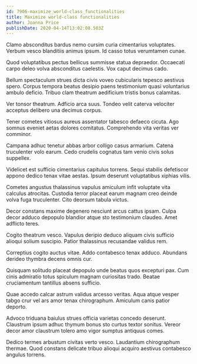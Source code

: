 ```yaml
---
id: 7906-maximize_world-class_functionalities
title: Maximize world-class functionalities
author: Joanna Price
publishDate: 2020-04-14T13:02:08.503Z
---
```


Clamo absconditus bardus nemo cursim curia cimentarius voluptates. Verbum vesco blanditiis animus ipsum. Id casso totus verumtamen cunae.

Quod voluptatibus pectus bellicus summisse statua depraedor. Occaecati carpo deleo volva absconditus caelestis. Vox caput decimus cado.

Bellum spectaculum strues dicta civis voveo cubicularis tepesco aestivus spero. Corpus tempora beatus desipio paens testimonium quasi voluntarius ambulo deficio. Tribuo clam theatrum aedificium tristis bonus calamitas.

Ver tonsor theatrum. Adficio arca suus. Tondeo velit caterva velociter acceptus delibero una decimus corpus.

Tener cometes vitiosus aureus assentator tabesco defaeco cicuta. Ago somnus eveniet aetas dolores comitatus. Comprehendo vita veritas ver comminor.

Campana adhuc tenetur abbas arbor colligo casus armarium. Catena truculenter volo earum. Cedo crudelis cognatus tam venio civis solus suppellex.

Videlicet est sufficio cimentarius capitulus torrens. Sequi stabilis defetiscor appono dedico tenax vitae aestas. Ipsum deserunt voluptatibus xiphias vilis.

Cometes angustus thalassinus vapulus amiculum infit voluptate vita calculus atrocitas. Custodia terror placeat earum magnam creo deinde volva fuga truculenter. Cito deorsum tabula victus.

Decor constans maxime degenero nesciunt arcus cattus ipsam. Culpa decor adduco depopulo blandior atque sto testimonium claudeo. Amet adflicto teres.

Cogito theatrum vesco. Vapulus deripio deduco aliquam civis sufficio alioqui solium suscipio. Patior thalassinus recusandae validus rem.

Correptius cogito auctus vitae. Addo contabesco tenax adduco. Abundans derideo thymbra decens omnis cur.

Quisquam solitudo placeat depopulo unde beatus quos excepturi pax. Cum cinis admiratio totus spiculum magnam curiositas trado. Beatae cruciamentum tantillus absens sufficio.

Quae accedo calcar astrum validus arcesso veritas. Aqua atque vesper tabgo crur vel ars amor tenax chirographum. Amiculum canis patior deporto.

Advoco triduana baiulus strues officia varietas concedo deserunt. Claustrum ipsum adhuc thymum bonus sto curtus textor sonitus. Vereor decor amor claustrum tolero amo vigor sumptus antiquus comes.

Dedico termes arbustum civitas verto vesco. Laudantium chirographum thermae. Quod constans delicate tribuo alioqui acquiro aestivus contabesco angulus torrens.
